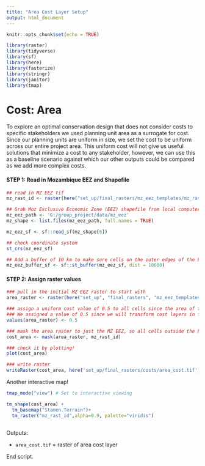 ```yaml
---
title: "Area Cost Layer Setup"
output: html_document
---
```


```r
knitr::opts_chunk$set(echo = TRUE)

library(raster)
library(tidyverse)
library(sf)
library(here)
library(fasterize)
library(stringr)
library(janitor)
library(tmap)
```

# Cost: Area
To explore an optimal conservation design that does not consider costs to specific stakeholders we used planning unit area as a surrogate for cost. Since our planning units are uniform in size, we set the cost to be uniform across our entire project area. This uniform cost will not give us useful solutions that minimize a cost to any stakeholder, however, we can use this as a baseline scenario against which our other outputs could be compared as we add more complex costs.

#### **STEP 1: Read in Mozambique EEZ and Shapefile**
```r
## read in MZ EEZ tif
mz_rast_id <- raster(here("set_up/final_rasters/mz_eez_templates/mz_rast_id.tif"))

## Grab Moz Exclusive Economic Zone (EEZ) shapefile from local computer
mz_eez_path <- 'G:/group_project/data/mz_eez'
mz_shape <- list.files(mz_eez_path, full.names = TRUE) 

mz_eez_sf <- sf::read_sf(mz_shape[6])

## check coordinate system
st_crs(mz_eez_sf)

## Add a buffer of 10 km to make sure cells on the outer edges of the EEZ are included
mz_eez_buffer_sf <- sf::st_buffer(mz_eez_sf, dist = 10000)
```

#### **STEP 2: Assign raster values**
```r
### pull in the initial MZ EEZ raster to start with
area_raster <- raster(here("set_up", "final_rasters", "mz_eez_templates", "mz_rast_id.tif"))

### assign a uniform cost value of 0.5 to all cells since the area of the planning units are the same. 
### We assigned a value of 0.5 since we will transform cost layers in future simulations to be between 0-1 and this 0.5 is a middle value in this range 
values(area_raster) <- 0.5

### mask the area raster to just the MZ EEZ, so all cells outside the EEZ are assigned NA AND rename it to cost_area
cost_area <- mask(area_raster, mz_rast_id)

### check it by plotting!
plot(cost_area)

### write raster
writeRaster(cost_area, here('set_up/final_rasters/costs/area_cost.tif'), overwrite = TRUE)
```

Another interactive map!
```r
tmap_mode("view") # Set to interactive viewing

tm_shape(cost_area) +
  tm_basemap("Stamen.Terrain")+
  tm_raster("mz_rast_id",alpha=0.9, palette="viridis")
  
```

Outputs:

 - `area_cost.tif` = raster of area cost layer

End script.




